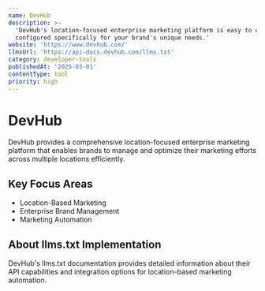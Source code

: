 ```yaml
---
name: DevHub
description: >-
  'DevHub's location-focused enterprise marketing platform is easy to use and
  configured specifically for your brand's unique needs.'
website: 'https://www.devhub.com/'
llmsUrl: 'https://api-docs.devhub.com/llms.txt'
category: developer-tools
publishedAt: '2025-03-01'
contentType: tool
priority: high
---
```


# DevHub

DevHub provides a comprehensive location-focused enterprise marketing platform that enables brands to manage and optimize their marketing efforts across multiple locations efficiently.

## Key Focus Areas

- Location-Based Marketing
- Enterprise Brand Management
- Marketing Automation

## About llms.txt Implementation

DevHub's llms.txt documentation provides detailed information about their API capabilities and integration options for location-based marketing automation.
